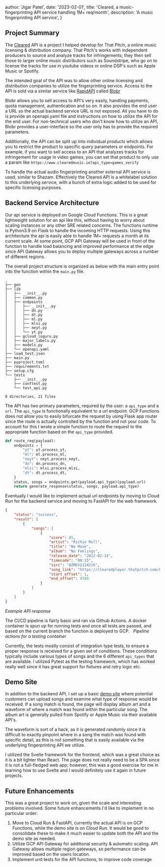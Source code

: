 

  author: 'Jigar Patel',
  date: '2023-02-01',
  title: 'Cleared, a music-fingerprinting API service handling 1M+ req/month',
  description:
    'A music fingerprinting API service',
}


## Project Summary
The [Cleared](https://demo.clearedmusic.io/) API is a project I helped develop for That Pitch, a online
music licensing & distribution company. That Pitch's works with independent producers to source and analyze tracks for infringements;
they then sell those to larger online music distributors such as Soundstripe, who go on to license the tracks for use in
youtube videos or online DSP's such as Apple Music or Spotify.

The intended goal of the API was to allow other online licensing and distribution companies to utilize the fingerprinting
service. Access to the API is sold via a similar service like [RapidAPI](www.rapidapi.com) called [Blobr](cleared.thatpitch.com)

Blobr allows you to sell access to API's very easily, handling payments, quota management, authentication and so on. It also provides
the end user a URL so the actual backend service URL is not exposed. All you have to do is provide an openapi.yaml file and instructions on how to utilize the API for the end user. For non-technical
users who don't know how to utilize an API, Blobr provides a user-interface so the user only has to provide the required
parameters.

Additionally, the API can be split up into individual *products* which allows you to restrict the product to specific
query parameters or endpoints. For example, if you want to sell access to an API that analyzes tracks for infringement for usage in
video games, you can set that product to only use a param like ```https://www.clearedmusic.io?api_type=games_verify```

To handle the actual audio fingerprinting another external API service is used, similar to Shazam. Effectively the Cleared
API is a whitelabel solution to this underlying service, with a bunch of extra logic added to be used for specific licensing purposes.

## Backend Service Architecture
Our api service is deployed on Google Cloud Functions. This is a great lightweight solution for an api like this, without
having to worry about scaling instances or any other SRE related concerns. The functions runtime is Python3.9 on Flask to handle
the incoming HTTP requests. Using this architecture the api is easily able to handle 1M+ requests a month at its current scale.
At some point, GCP API Gateway will be used in front of the function to handle load balancing and improved performance at the edge since
API Gateway allows you to deploy multiple gateways across a number of different regions.

The overall project structure is organized as below with the main entry point into the function within the `main.py` file.

```
.
├── gen
├── lib
│   ├── __init__.py
│   ├── common.py
│   ├── endpoints
│   │   ├── __init__.py
│   │   ├── dn.py
│   │   ├── dt.py
│   │   ├── ml.py
│   │   ├── mlsi.py
│   │   ├── neyt.py
│   │   └── yt.py
│   ├── gcloud_loguru.py
│   ├── major_labels.py
│   ├── models.py
│   └── openapi.yaml
├── load_test.json
├── main.py
├── pyproject.toml
├── requirements.txt
├── setup.cfg
└── tests
    ├── __init__.py
    ├── conftest.py
    └── test_api.py

8 directories, 21 files

```

The API has two primary parameters, required by the user: a `api_type` and a `url`. The `api_type` is functionally equivalent
to a url endpoint. GCP Functions does not allow you to easily bifurcate the request by using Flask app router since the route
is actually controlled by the function and not your code. To account
for this I wrote a simple function to route the request to the appropriate function based on the `api_type` provided.

```python
def route_req(payload):
    endpoints = {
        "yt": yt.process_yt,
        "ml": ml.process_ml,
        "neyt": neyt.process_neyt,
        "dn": dn.process_dn,
        "mlsi": mlsi.process_mlsi,
        "dt": dt.process_dt,
    }
    status, songs = endpoints.get(payload.api_type)(payload.url)
    return generate_response(status, songs, payload.api_type)
```

Eventually I would like to implement actual url endpoints by moving to Cloud Run for the backend service and moving to FastAPI for the web framework.



```json
{
	"status": "success",
	"result": [
		{
			"songs": [
				{
					"score": 85,
					"artist": "Richie Rell",
					"title": "No Mask",
					"album": "No Feelings",
					"release_date": "2022-02-14",
					"timecode": "00:15",
					"isrc": "QZMEV2124216",
					"song_link": "https://clearedplayer.thatpitch.com/FnCslL",
					"start_offset": 1,
					"end_offset": 9780
				}
			]
		}
	]
}
```
*Example API response*

The CI/CD pipeline is fairly basic and ran via Github Actions. A docker container is spun up for running tests and
once all tests are passed, and based on the current branch the function is deployed to GCP.
<Image src={githubActions1} alt=""/>
<Image src={githubActions2} alt=""/>
*Pipeline actions for a testing container*

Currently, the tests mostly consist of integration type tests, to ensure a proper response is received for a given set of
conditions. These conditions typically include various types of songs and the 6 different `api_types` that are
available. I utilized Pytest as the testing framework, which has worked really well since it has great
support for fixtures and retry logic etc.

## Demo Site
In addition to the backend API, I set up a basic [demo site](https://demo.clearedmusic.io/) where potential customers can upload songs and examine
what type of response would be received. If a song match is found, the page will display album art and a waveform of where
a match was found within the particular song. The album art is generally pulled from Spotify or Apple Music via their available
API's.

The waveform is sort of a hack, as it is generated randomly since it is difficult to exactly pinpoint where in a song
the match was found with specific detail, as this is not something that is easily available via the underlying fingerprinting API
we utilize.

I utilized the Svelte framework for the frontend, which was a great choice as it is a bit lighter than React. The page does
not really need to be a SPA since it is not a full-fledged web app; however, this was a good exercise for me in learning
how to use Svelte and I would definitely use it again in future projects.

## Future Enhancements

This was a great project to work on, given the scale and interesting problems involved. Some future enhancements I'd like to implement in no particular order:
1. Move to Cloud Run & FastAPI, currently the actual API is on GCP Functions, while the demo site is on Cloud Run. It would be good to consolidate these
to make it much easier to update both the API and the demo site as needed.
2. Utilize GCP API Gateway for additional security & automatic scaling. API Gateway allows multiple region gateways, so performance can be improved
based on the users location.
3. Implement unit tests for the API functions, to improve code coverage

